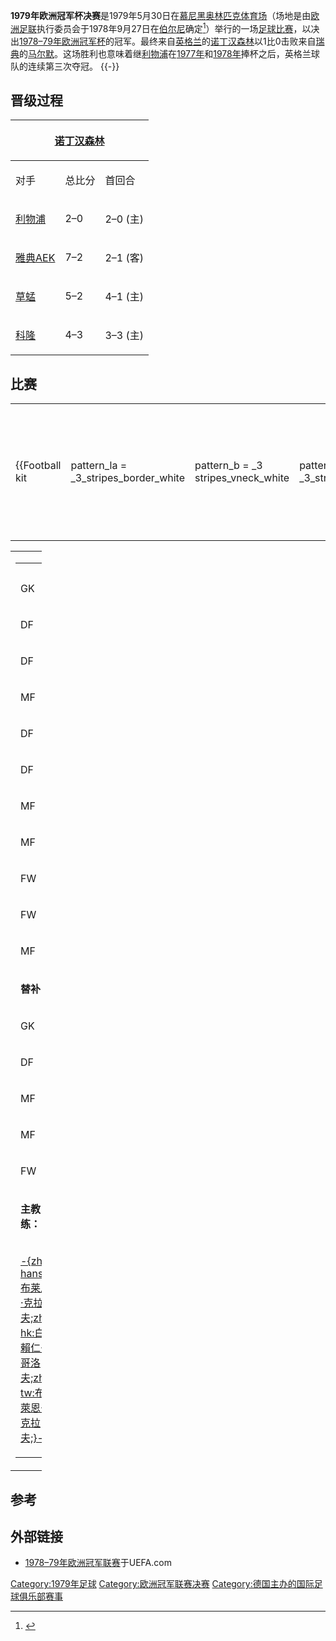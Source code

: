 {{noteTA|G1=football|G2=uefa}}
{{Infobox football match
|                   title = 1979年欧洲冠军杯决赛
|                   image = 
|                   event = [[1978–79年欧洲冠军杯|1978–79年欧洲冠军杯]]
|                   team1 = [[诺丁汉森林|诺丁汉森林]]
|        team1association = {{flagicon|ENG|size=30px}}
|              team1score = 1
|                   team2 = [[馬模FF|马尔默]]
|        team2association = {{flagicon|SWE|size=30px}}
|              team2score = 0
|                 details = 
|                    date = 1979年5月30日
|                 stadium = [[慕尼黑奥林匹克体育场|奥林匹克体育场]]
|                    city = [[慕尼黑|慕尼黑]]
|      man_of_the_match1a = 
| man_of_the_match1atitle = 
|      man_of_the_match1b = 
| man_of_the_match1btitle = 
|                 referee = {{link-en|埃里希·林内迈尔|Erich Linemayr}}（[[奥地利足球协会|奥地利]]）
|              attendance = 57,000人
|                 weather = 
|                previous = [[1978年欧洲冠军杯决赛|1978]]
|                    next = [[1980年欧洲冠军杯决赛|1980]]
}}

'''1979年欧洲冠军杯决赛'''是1979年5月30日在[[慕尼黑|慕尼黑]][[慕尼黑奥林匹克体育场|奥林匹克体育场]]（场地是由[[欧洲足联|欧洲足联]]执行委员会于1978年9月27日在[[伯尔尼|伯尔尼]]确定<ref>{{cite web|url=http://hemeroteca.mundodeportivo.com/preview/1977/09/21/pagina-8/1034197/pdf.html#|title=''EN SARRIA SE VIO UN NUEVO MADRW''|publisher=El Mundo Deportivo|date=1978-09-28|accessdate=2014-09-19|archive-date=2019-06-06|archive-url=https://web.archive.org/web/20190606112842/http://hemeroteca.mundodeportivo.com/preview/1977/09/21/pagina-8/1034197/pdf.html|dead-url=no}}</ref>）举行的一场[[足球比赛|足球比赛]]，以决出[[1978–79年欧洲冠军杯|1978–79年欧洲冠军杯]]的冠军。最终来自[[英格兰|英格兰]]的[[诺丁汉森林|诺丁汉森林]]以1比0击败来自[[瑞典|瑞典]]的[[馬模FF|马尔默]]。这场胜利也意味着继[[利物浦足球俱乐部|利物浦]]在[[1977年欧洲冠军杯决赛|1977年]]和[[1978年欧洲冠军杯决赛|1978年]]捧杯之后，英格兰球队的连续第三次夺冠。
{{TOC left}}
{{-}}

==晋级过程==
{{main|1978–79年欧洲冠军杯}}
{|class="wikitable" style="text-align:center" width="100%"
|-
!colspan=4|{{flagicon|ENG}} [[诺丁汉森林|诺丁汉森林]]
!阶段<ref>{{cite web|url=http://www.rsssf.com/ec/ec197879.html|title=European Competitions 1978-79|publisher=Rec.Sport.Soccer Statistics Foundation|accessdate=2014-09-19|archive-date=2014-06-13|archive-url=https://web.archive.org/web/20140613124240/http://www.rsssf.com/ec/ec197879.html|dead-url=no}}</ref>
!colspan=4|{{flagicon|SWE}} [[馬模FF|马尔默]]
|- style="background:#c1e0ff"
|对手
|总比分
|首回合
|次回合
|
|对手
|总比分
|首回合
|次回合
|-
|align=left|{{flagicon|ENG}} [[利物浦足球俱乐部|利物浦]]
|2–0
|2–0 (主)
|0–0 (客)
|style="background:#c1e0ff;"|[[1978–79年欧洲冠军杯#第一圈|第一圈]]
|align=left|{{flagicon|FRA}} [[摩纳哥足球俱乐部|摩纳哥]]
|1–0 
|0–0 (主)
|1–0 (客)
|-
|align=left|{{flagicon|GRE}} [[雅典AEK|雅典AEK]]
|7–2
|2–1 (客)
|5–1 (主)
|style="background:#c1e0ff;"|[[1978–79年欧洲冠军杯#第二圈|第二圈]]
|align=left|{{flagicon|URS}} [[基辅迪纳摩|基辅迪纳摩]]
|2–0 
|0–0 (客)
|2–0 (主)
|-
|align=left|{{flagicon|SUI}} [[蘇黎世草蜢足球俱樂部|草蜢]]
|5–2
|4–1 (主)
|1–1 (客)
|style="background:#c1e0ff;"|[[1978–79年欧洲冠军杯#半準決賽|四分之一决赛]]
|align=left|{{flagicon|POL}} [[维斯瓦克拉科夫足球俱乐部|克拉科夫]]
|5–3 
|1–2 (客)
|4–1 (主)
|-
|align=left|{{flagicon|FRG}} [[科隆足球俱乐部|科隆]]
|4–3
|3–3 (主)
|1–0 (客)
|style="background:#c1e0ff;"|[[1978–79年欧洲冠军杯#準決賽|半决赛]]
|align=left|{{flagicon|AUT}} [[奥地利维也纳|奥地利维也纳]]
|1–0
|0–0 (客)
|1–0 (主)
|}

==比赛==
{{football box
|date=1979年5月30日
|time=20:15 [[欧洲中部夏令时间|CEST]]
|team1=[[诺丁汉森林|诺丁汉森林]] {{flagicon|ENG}}
|score=1–0
|report=[http://www.europeancuphistory.com/euro79.html 总览]
[https://web.archive.org/web/20131214011649/http://www.uefa.com/uefachampionsleague/season%3D1978/matches/round%3D1014/match%3D63579/postmatch/lineups/index.html 报告] <br>
[https://web.archive.org/web/20140425025258/http://2000.uefa.com/uefachampionsleague/season%3D1978/matches/live/day%3D13/session%3D1/match%3D63579/matchcenterlight/index.html 比赛中心]
|team2={{flagicon|SWE}} [[馬模FF|马尔默]]
|goals1={{link-en|特雷弗·弗朗西斯|Trevor Francis|弗朗西斯}} {{goal|45}}
|goals2=
|stadium=[[慕尼黑|慕尼黑]] [[慕尼黑奥林匹克体育场|奥林匹克体育场]]
|attendance=57,000人
|referee={{link-en|埃里希·林内迈尔|Erich Linemayr}}（[[奥地利足球协会|奥地利]]） }}

{| width=92%
|-
|{{Football kit
 | pattern_la = _3_stripes_border_white
 | pattern_b  = _3 stripes_vneck_white
 | pattern_ra = _3_stripes_border_white
 | pattern_sh = _adidaswhite
 | pattern_so = _3_stripes_white
 | leftarm    = DD0000
 | body       = DD0000
 | rightarm   = DD0000
 | shorts     = DD0000
 | socks      = DD0000
 | title      = 诺丁汉森林
}}
|{{Football kit
 | pattern_la = _whiteborder
 | pattern_b  = _collarwhite
 | pattern_ra =  _whiteborder
 | pattern_so = _whitestripe
 | leftarm    = 6a9afc
 | body       = 6a9afc
 | rightarm   = 6a9afc
 | shorts     = ffffff
 | socks      = 6a9afc
 | title      = 马尔默
}}
|}

{| width=100%
|valign="top" width=50%|
{| style=font-size:90% cellspacing=0 cellpadding=0
|colspan="4"|
|-
!width=25| !!width=25|
|-
|GK ||'''1''' ||{{flagicon|ENG}} [[彼得·希尔顿|彼得·希尔顿]]
|-
|DF ||'''2''' ||{{flagicon|ENG}} [[维夫·安德森|维夫·安德森]]
|-
|DF ||'''3''' ||{{flagicon|ENG}} [[弗兰克·克拉克|弗兰克·克拉克]]
|-
|MF ||'''4''' ||{{flagicon|SCO}} {{link-en|约翰·麦戈文|John McGovern (footballer)}} [[File:Captain_sports.svg|10px]]
|-
|DF ||'''5''' ||{{flagicon|ENG}} {{link-en|拉里·劳埃德|Larry Lloyd}} 
|-
|DF ||'''6''' ||{{flagicon|SCO}} {{link-en|肯尼·伯恩斯|Kenny Burns}}
|-
|MF ||'''7''' ||{{flagicon|ENG}} {{link-en|特雷弗·弗朗西斯|Trevor Francis}}
|-
|MF ||'''8''' ||{{flagicon|ENG}} {{link-en|伊恩·鲍耶|Ian Bowyer}}
|-
|FW ||'''9''' ||{{flagicon|ENG}} {{link-en|加里·伯特斯|Garry Birtles}}
|-
|FW ||'''10'''||{{flagicon|ENG}} [[托尼·伍德科克|托尼·伍德科克]]
|-
|MF ||'''11'''||{{flagicon|SCO}} {{link-en|约翰·罗伯逊|John Robertson (footballer born 1953)}} 
|-
|colspan=3|'''替补：'''
|-
|GK || ||{{flagicon|ENG}} {{link-en|克里斯·伍兹|Chris Woods}}
|-
|DF || ||{{flagicon|ENG}} {{link-en|大卫·尼达姆|David Needham}}
|-
|MF || ||{{flagicon|NIR}} [[马丁·奥尼尔|马丁·奥尼尔]]
|-
|MF || ||{{flagicon|SCO}} {{link-en|阿尔奇·格米尔|Archie Gemmill}}
|-
|FW || ||{{flagicon|SCO}} {{link-en|约翰·奥黑尔|John O'Hare}}
|-
|colspan=3|'''主教练：'''
|-
|colspan=4|{{flagicon|ENG}} [[布莱恩·克拉夫|-{zh-hans:布莱恩·克拉夫;zh-hk:白賴仁·哥洛夫;zh-tw:布萊恩·克拉夫;}-]]
|}
|valign="top" width="50%"|
{| style=font-size:90% cellspacing=0 cellpadding=0 align=center
|colspan="4"|
|-
!width=25| !!width=25|
|-
|GK ||'''1''' ||{{flagicon|SWE}} {{link-en|扬·穆勒|Jan Möller}}
|-
|DF ||'''2''' ||{{flagicon|SWE}} {{link-en|罗兰·安德森|Roland Andersson]}}
|-
|DF ||'''3''' ||{{flagicon|SWE}} {{link-en|英格玛·埃尔兰德森|Ingemar Erlandsson}}
|-
|DF ||'''4''' ||{{flagicon|SWE}} {{link-en|肯·约恩森|Kent Jönsson}}
|-
|DF ||'''5''' ||{{flagicon|SWE}} {{link-en|马格努斯·安德森|Magnus Andersson (footballer born 1958)}}
|-
|MF ||'''6''' ||{{flagicon|SWE}} {{link-en|斯塔凡·塔佩尔|Staffan Tapper}} [[File:Captain_sports.svg|10px]] || || {{suboff|34}}
|-
|MF ||'''7''' ||{{flagicon|SWE}} {{link-en|安德斯·永贝里|Anders Ljungberg}}
|-
|MF ||'''8''' ||{{flagicon|SWE}} {{link-en|罗伯特·普里茨|Robert Prytz}}
|-
|FW ||'''9''' ||{{flagicon|SWE}} {{link-en|汤米·汉森 (足球员)|Tommy Hansson|汤米·汉森}} || || {{suboff|82}}
|-
|FW ||'''10'''||{{flagicon|SWE}} {{link-en|托雷·塞尔文|Tore Cervin}}
|-
|MF ||'''11'''||{{flagicon|SWE}} {{link-en|扬-奥洛夫·金瓦尔|Jan-Olov Kinnvall}}
|-
|colspan=3|'''替补：'''
|-
|DF ||'''12'''||{{flagicon|SWE}} {{link-en|马茨·阿尔维德森|Mats Arvidsson}}
|-
|FW ||'''13'''||{{flagicon|SWE}} {{link-en|汤米·安德森|Tommy Andersson}} || || {{subon|82}}
|-
|MF ||'''15'''||{{flagicon|SWE}} {{link-en|克莱斯·马贝里|Claes Malmberg (footballer)}} || || {{subon|34}}
|-
|GK ||'''16'''||{{flagicon|SWE}} {{link-en|安纳·奥克森|Arne Åkesson}}
|-
|colspan=3|'''主教练'''
|-
|colspan=4|{{flagicon|ENG}} [[鲍比·霍顿|鲍比·霍顿]]
|}
|}

==参考==
{{reflist}}

==外部链接==
*[http://www.uefa.com/competitions/UCL/history/Season=1978/intro.html 1978–79年欧洲冠军联赛]{{Wayback|url=http://www.uefa.com/competitions/UCL/history/Season=1978/intro.html |date=20100122082415 }}于UEFA.com

{{歐洲冠軍聯賽球季}}

[[Category:1979年足球|Category:1979年足球]]
[[Category:欧洲冠军联赛决赛|Category:欧洲冠军联赛决赛]]
[[Category:德国主办的国际足球俱乐部赛事|Category:德国主办的国际足球俱乐部赛事]]